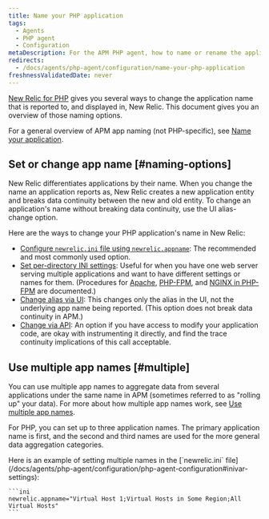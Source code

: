 ```yaml
---
title: Name your PHP application
tags:
  - Agents
  - PHP agent
  - Configuration
metaDescription: For the APM PHP agent, how to name or rename the application''s name as it''s displayed in New Relic.
redirects:
  - /docs/agents/php-agent/configuration/name-your-php-application
freshnessValidatedDate: never
---
```


[New Relic for PHP](/docs/agents/php-agent/getting-started/introduction-new-relic-php) gives you several ways to change the application name that is reported to, and displayed in, New Relic. This document gives you an overview of those naming options.

For a general overview of APM app naming (not PHP-specific), see [Name your application](/docs/agents/manage-apm-agents/app-naming/name-your-application).

## Set or change app name [#naming-options]

New Relic differentiates applications by their name. When you change the name an application reports as, New Relic creates a new application entity and breaks data continuity between the new and old entity. To change an application's name without breaking data continuity, use the UI alias-change option.

Here are the ways to change your PHP application's name in New Relic:

* [Configure `newrelic.ini` file using `newrelic.appname`](/docs/agents/php-agent/configuration/php-agent-configuration#inivar-appname): The recommended and most commonly used option.
* [Set per-directory INI settings](/docs/agents/php-agent/configuration/php-directory-ini-settings): Useful for when you have one web server serving multiple applications and want to have different settings or names for them. (Procedures for [Apache](/docs/agents/php-agent/configuration/php-directory-ini-settings#perdir-apache), [PHP-FPM](/docs/agents/php-agent/configuration/php-directory-ini-settings#php-fpm_per-dir), and [NGINX in PHP-FPM](/docs/agents/php-agent/configuration/php-directory-ini-settings#PHP-FPM_nginix) are documented.)
* [Change alias via UI](/docs/agents/manage-apm-agents/app-naming/name-your-application#app-alias): This changes only the alias in the UI, not the underlying app name being reported. (This option does not break data continuity in APM.)
* [Change via API](/docs/agents/php-agent/php-agent-api/newrelic_set_appname): An option if you have access to modify your application code, are okay with instrumenting it directly, and find the trace continuity implications of this call acceptable.

## Use multiple app names [#multiple]

You can use multiple app names to aggregate data from several applications under the same name in APM (sometimes referred to as "rolling up" your data). For more about how multiple app names work, see [Use multiple app names](/docs/agents/manage-apm-agents/app-naming/use-multiple-names-app).

For PHP, you can set up to three application names. The primary application name is first, and the second and third names are used for the more general data aggregation categories.

<CollapserGroup>
  <Collapser
    id="example"
    title="PHP config file example"
  >
    Here is an example of setting multiple names in the [`newrelic.ini` file](/docs/agents/php-agent/configuration/php-agent-configuration#inivar-settings):

    ```ini
    newrelic.appname="Virtual Host 1;Virtual Hosts in Some Region;All Virtual Hosts"
    ```
  </Collapser>
</CollapserGroup>
